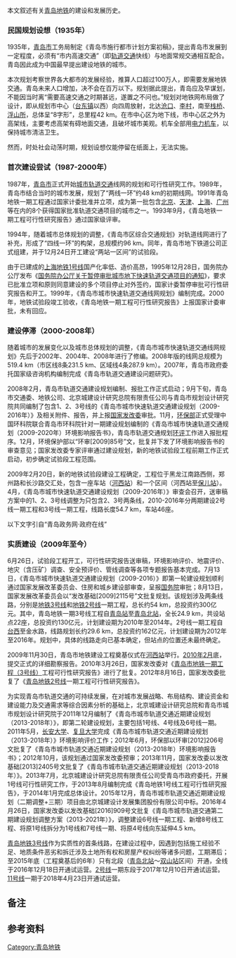 本文叙述有关[[青岛地铁|青岛地铁]]的建设和发展历史。

===民国规划设想（1935年）===
1935年，[[青岛市|青岛市]]工务局制定《青岛市施行都市计划方案初稿》，提出青岛市发展到一定程度，必须有“市内高速交通”（即[[轨道交通|轨道交通]]快线）与地面常规交通相互配合{{参|name=start1935-2|{{cite|author=董姣|title=1935年的青岛城市规划：国内最早提出建设地铁|url=http://www.dailyqd.com/channelzt/2014-10/23/content_151008.htm|date=2014-10-23|publisher=青报网|accessdate=2016-01-03|archive-date=2020-04-05|archive-url=https://web.archive.org/web/20200405103831/http://www.dailyqd.com/channelzt/2014-10/23/content_151008.htm|dead-url=no}}}}。青岛因此成为中国最早提出建设地铁的城市。

本次规划考察世界各大都市的发展经验，推算人口超过100万人，即需要发展地铁交通。青岛未来人口增加，决不会在百万以下。规划据此提出，青岛应及早谋划，不能因当时离“需要高速交通之时期甚远，遂置之不问也。{{参|name=start1935|{{Cite|author=青島市工務局|title=青岛市施行都市计划方案初稿|location=青岛|date=1935-01}}}}”规划对地铁网布局做了设计，即从规划市中心（[[台东镇|台东镇]]以西）向四周放射，北达[[沧口|沧口]]、[[李村|李村]]，南至[[青岛栈桥|栈桥]]、[[浮山所|浮山所]]，总体呈“8字形”，总里程42 km。在市中心区为地下线，市中心区之外为高架线，主要考虑高架有碍地面交通，且破坏城市美观。机车全部用[[电力机车|电力机车]]，以保持城市清洁卫生。

然而，时处社会动荡时期，规划设想仅能停留在纸面上，无法实施。

===首次建设尝试（1987-2000年）===
1987年，[[青岛市|青岛市]]正式开始[[城市轨道交通|城市轨道交通]]线网的规划和可行性研究工作。1989年，青岛市结合当时的城市发展，规划了“两线一环”约48 km的初期线网。1991年青岛地铁一期工程通过国家计委批准并立项，成为第一批包含[[北京|北京]]、[[天津|天津]]、[[上海|上海]]、[[广州|广州]]等在内的8个获得国家批准轨道交通项目的城市之一。1993年9月，《青岛地铁一期工程可行性研究报告》通过国家级评审。

1994年，随着城市总体规划的调整，《青岛市区综合交通规划》对轨道线网进行了补充，形成了“四线一环”的构架，总规模约96 km。同年，青岛市地下铁道公司正式组建，并于12月24日开工建设“两站一区间”的试验段{{注|[[青岛站|青岛站]]、[[开封路站_（青岛地铁）|青纺医院站]]和[[开封路站_（青岛地铁）|青纺医院站]]至[[水清沟站|水清沟站]]1.4 km区间隧道}}。

由于已建成的[[上海地铁1号线|上海地铁1号线]]国产化率低、造价高昂，1995年12月28日，国务院办公厅发布《[[s:国务院办公厅关于暂停审批城市地下快速轨道交通项目的通知|国务院办公厅关于暂停审批城市地下快速轨道交通项目的通知]]》，要求已批准立项和原则同意建设的多个项目停止对外签约，国家计委暂停审批可行性研究报告和开工{{参|{{cite web|author=国务院办公厅|title=国务院办公厅关于暂停审批城市地下快速轨道交通项目的通知|url=http://www.gov.cn/zhengce/content/2010-11/12/content_5912.htm|date=1995-12-28|publisher=中国政府网|accessdate=2014-10-04|archive-date=2017-08-31|archive-url=https://web.archive.org/web/20170831135918/http://www.gov.cn/zhengce/content/2010-11/12/content_5912.htm|dead-url=no}}}}。1999年，《青岛市城市快速轨道交通线网规划》编制完成。2000年，地铁试验段竣工验收，《青岛地铁一期工程可行性研究报告》上报国家计委审批，未有回应。

===建设停滞（2000-2008年）===
随着城市的发展变化以及城市总体规划的调整，《青岛市城市快速轨道交通线网规划》先后于2002年、2004年、2008年进行了修编。2008年版的线网总规模为519.4 km（市区线8条231.5 km、区域线4条287.9 km）。2007年，青岛市政府委托国家级咨询机构编制完成《青岛市轨道交通建设问题研究》。

2008年2月，青岛市轨道交通建设规划编制、报批工作正式启动；9月下旬，青岛市交通委、地铁公司、北京城建设计研究总院有限责任公司与青岛市规划设计研究院共同编制了包含1、2、3号线的《青岛市城市快速轨道交通建设规划（2009-2016年）》及相关附件、报告，并上报[[国家发改委|国家发改委]]审批。11月，[[中华人民共和国环境保护部|环保部]]正式受理中国环科院联合青岛市环科院针对一期建设规划编制的《青岛市城市快速轨道交通规划（2009-2020年）环境影响报告书》，青岛市轨道交通规划[[环评|环评]]工作进入报批程序。12月，环境保护部以“环审[2009]85号”文，批复并下发了环境影响报告书的审查意见；国家发改委专家评审通过建设规划，新的地铁试验段工程前期工作正式启动，初步确定试验段工程范围。

2009年2月20日，新的地铁试验段建设工程确定，工程位于黑龙江南路西侧，郑州路和长沙路交汇处，包含一座车站（[[地铁大厦站_(青岛地铁)|河西站]]）和一个区间（河西站至[[长沙路站|保儿站]]）。4月，《青岛市城市快速轨道交通建设规划（2009-2016年）》审查会召开，送审稿方案中的1、2、3号线调整为只包含2、3号两条线，2010-2016年分两期建设2号线一期工程和3号线一期工程，线路长度54.7 km，车站46座。

以下文字引自“青岛政务网·政府在线”
{{quote|
轨道交通近期建设规划所选线路应沿城市客流较大且客流增速明显的交通走廊布置，途径主要的客流集散点，解决城市当前急需解决的交通问题，同时充分兼顾首条线路的运营效益。
以此为原则，对2016年前我市轨道交通建设项目进行过多轮方案比选。通过客流预测数据分析，[[青岛地铁1号线|M1]]客流强度明显低于[[青岛地铁2号线|M2]]和[[青岛地铁3号线|M3]]。M2和M3基本都位于中心城区的市内四区，沿线城市建设已基本成熟，客流强度基本相当，使得轨道交通的初期运营效益能够得到充分保证。但由于M3穿越的是主城南北中轴线和核心区，对城市道路交通能够起到更大的缓解作用，在平均运距和高峰断面上具有明显优势，因此将M3推荐作为我市启动建设的第一条轨道交通线路。经市委、市政府研究，国家级专家评审，最终确定M3（即3号线）为一期工程建设方案。
}}

===实质建设（2009年至今）===
6月26日，试验段工程开工，可行性研究报告送审稿，环境影响评价、地震评价、地灾（含压矿）调查、安全预评价、管线调查等各项专题报告基本完成{{参|name=start2009t|{{Cite|url=http://ribao.qingdaonews.com/html/2009-06/27/content_2130010.htm|title=地铁一期工程试验段开工|author=周建亮|publisher=青岛新闻网-青岛日报|date=2009-06-27|access-date=2016-01-03|archive-url=https://web.archive.org/web/20160304062333/http://ribao.qingdaonews.com/html/2009-06/27/content_2130010.htm|archive-date=2016-03-04|dead-url=yes}}}}。7月13日，《青岛市城市快速轨道交通建设规划（2009-2016）》即第一轮建设规划顺利通过国家发展改革委员会、住房和城乡建设部审查，呈报[[中华人民共和国国务院|国务院]]审批；8月13日，国家发展改革委员会以“发改基础[2009]2115号”文批复规划。该规划涉及两条线路，分别是[[青岛地铁3号线|地铁3号线]]和[[青岛地铁2号线|地铁2号线]]一期工程，总长约54 km，总投资约300亿元。其中，青岛地铁一期3号线工程自[[青岛站|青岛站]]至[[青岛北站|青岛北站]]，全长24.9 km，共设站点22座，总投资约130亿元，计划建设期为2010年至2014年。2号线一期工程自[[台西站|台西]]至金水路，线路规划长约29.6 km，总投资约162亿元，计划建设期为2012年至2016年。规划中，具体的线路走向已基本确定，但站点的位置还未最终确定{{参|{{cite|url=http://www.qingdaonews.com/content/2012-07/03/content_9304043.htm|title=青岛将再建3条新地铁 纵横90公里|publisher=青岛新闻网|date=2012-07-03|accessdate=2016-01-03|archive-date=2019-07-26|archive-url=https://web.archive.org/web/20190726120003/http://www.qingdaonews.com/content/2012-07/03/content_9304043.htm|dead-url=no}}}}。

2009年11月30日，青岛市地铁建设工程奠基仪式在[[地铁大厦站_(青岛地铁)|河西站]]举行{{参|{{cite web|url=http://www.qingdaonews.com/gb/content/2009-11/30/content_8219985_4.htm|title=青岛地铁今日正式开工|publisher=青岛新闻网|date=2009-11-30|access-date=2016-01-03|archive-date=2020-03-30|archive-url=https://web.archive.org/web/20200330164506/http://www.qingdaonews.com/gb/content/2009-11/30/content_8219985_4.htm|dead-url=no}}}}。[[2010年2月|2010年2月]]底，提交正式的详细勘察报告{{参|{{cite web|url=http://www.qingdaonews.com/gb/content/2009-07/18/content_8094189.htm|title=勘察地铁一期线市区钻孔1300个 影响减到最低|publisher=青岛新闻网|date=2009-07-18|access-date=2016-01-03|archive-date=2016-03-04|archive-url=https://web.archive.org/web/20160304064138/http://www.qingdaonews.com/gb/content/2009-07/18/content_8094189.htm|dead-url=no}}}}{{参|{{cite|url=http://www.qingdaonews.com/content/2012-07/03/content_9304043.htm|title=青岛将再建3条新地铁 纵横90公里|publisher=青岛新闻网|date=2012-07-03|accessdate=2016-01-03|archive-date=2019-07-26|archive-url=https://web.archive.org/web/20190726120003/http://www.qingdaonews.com/content/2012-07/03/content_9304043.htm|dead-url=no}}}}。2010年3月26日，国家发改委对《[[青岛地铁3号线|青岛市地铁一期工程（3号线）]]工程可行性研究报告》进行了批复。2012年8月16日，国家发改委批复了《[[青岛地铁2号线|青岛地铁2号线]]一期工程可行性研究报告》。

为实现青岛市轨道交通的可持续发展，在对城市发展战略、布局结构、建设资金和建设能力及交通需求等综合因素分析的基础上，北京城建设计研究总院和青岛市城市规划设计研究院于2011年12月编制了《青岛市城市轨道交通近期建设规划（2013-2018年）》，即第二轮建设规划，主要包括1号线、4号线及6号线一期。2011年5月，[[长安大学|长安大学]]、[[复旦大学|复旦大学]]完成《青岛市城市轨道交通近期建设规划（2013-2018年）》环境影响评价工作；2012年6月，环保部以环审[2012]206号文批复了《青岛市城市轨道交通近期建设规划（2013-2018年）环境影响报告书》；2012年10月，该规划通过国家发改委预审；2013年11月，国家发改委以发改基础[2013]2405号文批复了《青岛市城市轨道交通近期建设规划（2013-2018年）》。2013年7月，北京城建设计研究总院有限责任公司受青岛市政府委托，开展1号线可行性研究工作，于2013年8月编制完成《青岛地铁1号线工程可行性研究报告》，于2014年1月完成总体设计。2015年12月，青岛市城市轨道交通近期建设规划（二期调整+三期）项目由北京城建设计发展集团股份有限公司中标。2016年4月26日，国家发改委以发改基础[2016]909号文批复《青岛市城市轨道交通第二期建设规划调整方案（2013-2021年）》，调整建设6号线一期工程、新增8号线工程、将原1号线拆分为1号线和7号线一期、将原4号线向东延伸4.5 km。

[[青岛地铁3号线|青岛地铁3号线]]作为实质性的首条线路，在建设过程中，因遇到包括施工经验不足、地质条件恶劣和拆迁涉及土地所有权和房屋产权纠纷等诸多问题，工期滞后；至2015年底（工程奠基后的6年）只有北段（[[青岛北站|青岛北站]]～[[双山站|双山站]]区间）开通，全线于2016年12月18日开通试运营。[[青岛地铁2号线|2号线]]一期东段于2017年12月10日开通试运营。[[青岛地铁11号线|11号线]]一期于2018年4月23日开通试运营。

==备注==
{{ReflistH}}
{{NoteFoot}}
{{ReflistF}}

==参考资料==
{{ReflistH}}
{{RefFoot}}
{{ReflistF}}

[[Category:青岛地铁|Category:青岛地铁]]